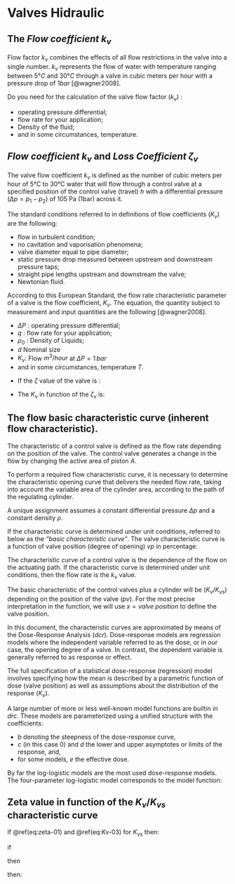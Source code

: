 # Valves Hidraulic {#HydraulicValves}

## The _Flow coefficient_ $k_{v}$ 

Flow factor $k_{v}$  combines the effects of all flow restrictions in the valve into a single number.
$k_{v}$ represents the flow of water with temperature ranging between $5°C$ and $30°C$ through a valve in cubic meters per hour with a pressure drop of $1 bar$ [@wagner2008].

Do you need for the calculation of the valve flow factor ($k_{v}$) : 

 - operating pressure differential; 
 - flow rate for your application; 
 - Density of the fluid; 
 - and in some circumstances, temperature. 

## _Flow coefficient_ $k_{v}$ and _Loss Coefficient_ $\zeta_{v}$ 

The valve flow coefficient $k_v$ is defined as the number of cubic meters per hour of 5°C to 30°C water that will flow through a control valve at a specified position of the control valve (travel) $h$ with a differential pressure ($\Delta p=p_1-p_2$) of 105 Pa (1bar) across it.

The standard conditions referred to in definitions of flow coefficients ($K_v$) are the following:

  - flow in turbulent condition;
  - no cavitation and vaporisation phenomena;
  - valve diameter equal to pipe diameter;
  - static pressure drop measured between upstream and downstream pressure taps;
  - straight pipe lengths upstream and downstream the valve;
  - Newtonian fluid.

According to this European Standard, the flow rate characteristic parameter of a valve is the flow coefficient, $K_v$. The equation, the quantity subject to measurement and input quantities are the following [@wagner2008].

\begin{equation} 
  K_v = q \cdot \sqrt{\frac {(\rho / \rho_{0})}{\Delta P}} 
  (\#eq:Kv-01)
\end{equation} 

 - $\Delta P$ : operating pressure differential; 
 - $q$ : flow rate for your application; 
 - $\rho_{0}$ : Density of Liquids; 
 - $d$ Nominal size 
 - $K_v$: Flow $m^3/hour$ at $\Delta P = 1 \, bar$    
 - and in some circumstances, temperature $T$. 


\begin{equation} 
  K_{v} = q \cdot \sqrt{\frac{1}{\Delta P }} = \frac{q}{\sqrt{\Delta P}}
  (\#eq:Kv-02)
\end{equation} 

 - If the $\zeta$ value of the valve is : 

\begin{equation}
  \zeta_{v} = {\frac{1}{626.3} \cdot  \bigg( {\frac{d^2}{{K_v}}}} \bigg)^2
  (\#eq:zeta-01)
\end{equation} 

  - The $K_{v}$ in function of the $\zeta_{v}$ is:
  
\begin{equation}
  K_v = \frac{d^2}{\sqrt{626.3}} \cdot \frac{1}{\sqrt{\zeta}}
  (\#eq:Kv-03)  
\end{equation} 

## The flow basic characteristic curve (inherent flow characteristic).

The characteristic of a control valve is defined as the flow rate depending on the position of the valve. The control valve generates a change in the flow by changing the active area of piston $A$. 

To perform a required flow characteristic curve, it is necessary to determine the characteristic opening curve that delivers the needed flow rate, taking into account the variable area of the cylinder area, according to the path of the regulating cylinder.

A unique assignment assumes a constant differential pressure $\Delta p$ and a constant density $\rho$.

If the characteristic curve is determined under unit conditions, referred to below as the *"basic characteristic curve"*. The valve characteristic curve is a function of valve position (degree of opening) $vp$ in percentage. 

The characteristic curve of a control valve is the dependence of the flow on the actuating path. If the characteristic curve is determined under unit conditions, then the flow rate is the $k_v$ value. 

The basic characteristic of the control valves plus a cylinder  will be ($K_v/K_{vs}$) depending on the position of the valve ($pv$). For the most precise interpretation in the function, we will use $x = valve \; position$ to define the valve position.

\begin{equation}
  K_v/K_{vs} = f(x, (b, d, e))
  (\#eq:characteristic-curve)  
\end{equation} 

In this document, the characteristic curves are approximated by means of the  Dose-Response Analysis ($dcr$).  Dose-response models are regression models where the independent variable referred to as the dose, or in our case, the opening degree of a valve. In contrast, the dependent variable is generally referred to as response or effect. 

The full specification of a statistical dose-response (regression) model involves specifying how the mean is described by a parametric function of dose (valve position) as well as assumptions about the distribution of the response ($K_v$).

A large number of more or less well-known model functions are builtin in $drc$.  These models are parameterized using a unified structure with the coefficients: 

  - $b$ denoting the steepness of the dose-response curve, 
  - $c$ (in this case 0) and $d$ the lower and upper asymptotes or limits of the response, and, 
  - for some models, $e$ the effective dose. 

By far the log-logistic models are the most used dose-response models. The four-parameter log-logistic model corresponds to the model function:

\begin{equation}
  f(x, (b, d, e)) =  \frac{d}{1 + \exp( b \cdot (\log{x} - \log{e}))}
  (\#eq:Dose-response-model)  
\end{equation} 


## Zeta value in function of the $K_v/K_{vs}$ characteristic curve

If \@ref(eq:zeta-01) and \@ref(eq:Kv-03) for $K_{vs}$ then:


\begin{equation}
  \zeta_{v} = {\frac{1}{626.3} \cdot  \bigg( {\frac{d^2}{{K_v}}}} \bigg)^2 \: ; \: 
  K_{v} = \frac{d^2}{\sqrt{626.3}} \cdot \frac{1}{\sqrt{\zeta_{v}}}
\end{equation} 

if


\begin{equation}
  K_{v} = f(x, (b, d, e)) \cdot K_{vs} \\ K_{v} = f(x, (b, d, e)) \cdot  \frac{d^2}{\sqrt{626.3}} \cdot     \frac{1}{\sqrt{\zeta_{vs}}}
\end{equation} 

then


\begin{equation}
  \frac{1}{K_{v}^2} = \frac{\zeta_{vs}}{[f(x, (b, d, e))]^2} \cdot \frac{626.3}{d^4} \\
  {\frac{1}{626.3} \cdot  \bigg( {\frac{d^2}{{K_v}}}} \bigg)^2 = \frac{\zeta_{vs}}{[f(vp\%)]^2}
\end{equation} 

then:


\begin{equation}
  \zeta_{v} = \frac{\zeta_{vs}}{[f(x, (b, d, e))]^2}
  (\#eq:zeta-02)
\end{equation} 



